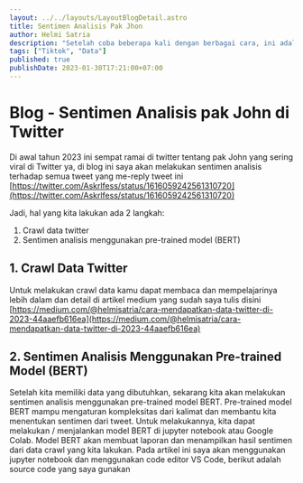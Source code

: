 ```yaml
---
layout: ../../layouts/LayoutBlogDetail.astro
title: Sentimen Analisis Pak Jhon
author: Helmi Satria
description: "Setelah coba beberapa kali dengan berbagai cara, ini adalah cara yg menurut saya paling mudah dan cepat untuk digunakan. Tanpa API, tanpa limit, bisa..."
tags: ["Tiktok", "Data"]
published: true
publishDate: 2023-01-30T17:21:00+07:00
---
```


# Blog - Sentimen Analisis pak John di Twitter
Di awal tahun 2023 ini sempat ramai di twitter tentang pak John yang sering viral di Twitter ya, di blog ini saya akan melakukan sentimen analisis terhadap semua tweet yang me-reply tweet ini  [https://twitter.com/Askrlfess/status/1616059242561310720](https://twitter.com/Askrlfess/status/1616059242561310720) 

Jadi, hal yang kita lakukan ada 2 langkah:
1.	Crawl data twitter
2.	Sentimen analisis menggunakan pre-trained model (BERT)


## 1. Crawl Data Twitter


Untuk melakukan crawl data kamu dapat membaca dan mempelajarinya lebih dalam dan detail di artikel medium yang sudah saya tulis disini  [https://medium.com/@helmisatria/cara-mendapatkan-data-twitter-di-2023-44aaefb616ea](https://medium.com/@helmisatria/cara-mendapatkan-data-twitter-di-2023-44aaefb616ea) 


## 2. Sentimen Analisis Menggunakan Pre-trained Model (BERT)


Setelah kita memiliki data yang dibutuhkan, sekarang kita akan melakukan sentimen analisis menggunakan pre-trained model BERT. Pre-trained model BERT mampu mengaturan kompleksitas dari kalimat dan membantu kita menentukan sentimen dari tweet.
Untuk melakukannya, kita dapat melakukan / menjalankan model BERT di jupyter notebook atau Google Colab. Model BERT akan membuat laporan dan menampilkan hasil sentimen dari data crawl yang kita lakukan.
Pada artikel ini saya akan menggunakan jupyter notebook dan menggunakan code editor VS Code, berikut adalah source code yang saya gunakan

<script src="https://gist.github.com/helmisatria/3f75de8878988740b40104876c433918.js"></script>